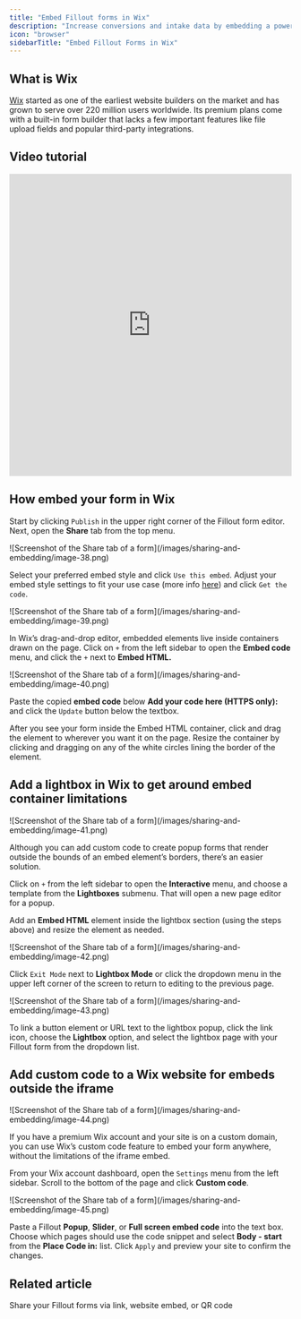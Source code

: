```yaml
---
title: "Embed Fillout forms in Wix"
description: "Increase conversions and intake data by embedding a powerful Fillout form to a new or existing Wix website."
icon: "browser"
sidebarTitle: "Embed Fillout Forms in Wix"
---
```


## What is Wix

[Wix](http://wix.com/) started as one of the earliest website builders on the market and has grown to serve over 220 million users worldwide. Its premium plans come with a built-in form builder that lacks a few important features like file upload fields and popular third-party integrations.

## Video tutorial

<Frame>
<iframe class="notion-asset-object-fit" src="https://www.loom.com/embed/2576cbfd563f48e8953374bf280c7b57" title="iframe video" frameborder="0" allowfullscreen="" loading="lazy" scrolling="auto" width="100%" height="540"></iframe>
</Frame>

## How embed your form in Wix

Start by clicking `Publish` in the upper right corner of the Fillout form editor. Next, open the **Share** tab from the top menu.

<Frame style={{ width: '576px' , height: '152px' }}>
  ![Screenshot of the Share tab of a form](/images/sharing-and-embedding/image-38.png)
</Frame>

Select your preferred embed style and click `Use this embed`. Adjust your embed style settings to fit your use case (more info [here]()) and click `Get the code`.

<Frame>
  ![Screenshot of the Share tab of a form](/images/sharing-and-embedding/image-39.png)
</Frame>

In Wix’s drag-and-drop editor, embedded elements live inside containers drawn on the page. Click on `+` from the left sidebar to open the **Embed code** menu, and click the `+` next to **Embed HTML.**

<Frame>
  ![Screenshot of the Share tab of a form](/images/sharing-and-embedding/image-40.png)
</Frame>

Paste the copied **embed code** below **Add your code here (HTTPS only):** and click the `Update` button below the textbox.

After you see your form inside the Embed HTML container, click and drag the element to wherever you want it on the page. Resize the container by clicking and dragging on any of the white circles lining the border of the element.

## Add a lightbox in Wix to get around embed container limitations

<Frame>
  ![Screenshot of the Share tab of a form](/images/sharing-and-embedding/image-41.png)
</Frame>

Although you can add custom code to create popup forms that render outside the bounds of an embed element’s borders, there’s an easier solution.

Click on `+` from the left sidebar to open the **Interactive** menu, and choose a template from the **Lightboxes** submenu. That will open a new page editor for a popup.

Add an **Embed HTML** element inside the lightbox section (using the steps above) and resize the element as needed.

<Frame>
  ![Screenshot of the Share tab of a form](/images/sharing-and-embedding/image-42.png)
</Frame>

Click `Exit Mode` next to **Lightbox Mode** or click the dropdown menu in the upper left corner of the screen to return to editing to the previous page.

<Frame>
  ![Screenshot of the Share tab of a form](/images/sharing-and-embedding/image-43.png)
</Frame>

To link a button element or URL text to the lightbox popup, click the link icon, choose the **Lightbox** option, and select the lightbox page with your Fillout form from the dropdown list.

## Add custom code to a Wix website for embeds outside the iframe

<Frame>
  ![Screenshot of the Share tab of a form](/images/sharing-and-embedding/image-44.png)
</Frame>

If you have a premium Wix account and your site is on a custom domain, you can use Wix’s custom code feature to embed your form anywhere, without the limitations of the iframe embed.

From your Wix account dashboard, open the `Settings` menu from the left sidebar. Scroll to the bottom of the page and click **Custom code**.

<Frame>
  ![Screenshot of the Share tab of a form](/images/sharing-and-embedding/image-45.png)
</Frame>

Paste a Fillout **Popup**, **Slider**, or **Full screen embed code** into the text box. Choose which pages should use the code snippet and select **Body - start** from the **Place Code in:** list. Click `Apply` and preview your site to confirm the changes.

## Related article

<CardGroup cols={3}>
  <Card title="Sharing & Embedding" href="/sharing" icon="link" iconType="regular" color="#FFC738">
  Share your Fillout forms via link, website embed, or QR code
</Card>
</CardGroup>
